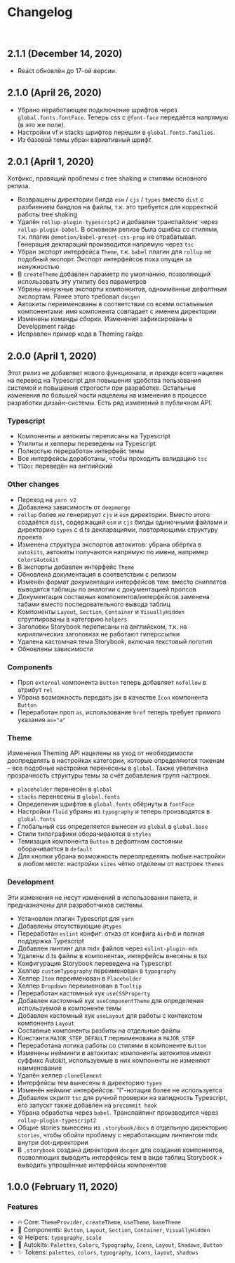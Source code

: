 
<Meta title="Intro / Changelog" />

# Changelog

<br />

## 2.1.1 (December 14, 2020)

-   React обновлён до 17-ой версии.

## 2.1.0 (April 26, 2020)

-   Убрано неработающее подключение шрифтов через `global.fonts.fontFace`. Теперь css с `@font-face` передаётся напрямую (в это же поле).
-   Настройки vf и stacks шрифтов перешли в `global.fonts.families`.
-   Из базовой темы убран вариативный шрифт.

## 2.0.1 (April 1, 2020)

Хотфикс, правящий проблемы с tree shaking и стилями основного релиза.

-   Возвращены директории билда `esm` / `cjs` / `types` вместо `dist` с разбиением бандлов на файлы, т.к. это требуется для корректной работы tree shaking
-   Удалён `rollup-plugin-typescript2` и добавлен транспайлинг через `rollup-plugin-babel`. В основном релизе была ошибка со стилями, т.к. плагин `@emotion/babel-preset-css-prop` не отрабатывал. Генерация деклараций производится напрямую через `tsc`
-   Убран экспорт интерфейса `Theme`, т.к. `babel` плагин для `rollup` не подобный экспорт. Экспорт интерфейсов пока опущен за ненужностью
-   В `createTheme` добавлен параметр по умолчанию, позволяющий использовать эту утилиту без параметров
-   Убраны ненужные экспорты компонентов, одноимённые дефолтным экспортам. Ранее этого требовал `docgen`
-   Автокиты переименованы в соответствии со всеми остальными компонентами: имя компонента совпадает с именем директории
-   Изменены команды сборки. Изменения зафиксированы в Development гайде
-   Исправлен пример кода в Theming гайде

## 2.0.0 (April 1, 2020)

Этот релиз не добавляет нового функционала, и прежде всего нацелен на перевод на Typescript для повышения удобства пользования системой и повышения строгости при разработке. Остальные изменения по большей части нацелены на изменения в процессе разработки дизайн-системы. Есть ряд изменений в публичном API.

### Typescript

-   Компоненты и автокиты переписаны на Typescript
-   Утилиты и хелперы переведены на Typescript
-   Полностью переработан интерфейс темы
-   Все интерфейсы доработаны, чтобы проходить валидацию `tsc`
-   `TSDoc` переведён на английский

### Other changes

-   Переход на `yarn v2`
-   Добавлена зависимость от `deepmerge`
-   `rollup` более не генерирует `cjs` и `esm` директории. Вместо этого создаётся `dist`, содержащий `esm` и `cjs` билды одиночными файлами и директорию `types` с d.ts декларациями, повторяющими структуру проекта
-   Изменена структура экспортов автокитов: убрана обёртка в `autokits`, автокиты получаются напрямую по имени, например `ColorsAutokit`
-   В экспорты добавлен интерфейс `Theme`
-   Обновлена документация в соответствии с релизом
-   Изменён формат документации интерфейсов тем: вместо сниппетов выводятся таблицы по аналогии с документацией пропсов
-   Документация составных компонентов/интерфейсов заменена табами вместо последовательного вывода таблиц
-   Компоненты `Layout`, `Section`, `Container` и `VisuallyHidden` сгруппированы в категорию `helpers`
-   Заголовки Storybook переписаны на английском, т.к. на кириллических заголовках не работают гиперссылки
-   Удалена кастомная тема Storybook, включая текстовый логотип
-   Обновлены зависимости

### Components

-   Проп `external` компонента `Button` теперь добавляет `nofollow` в атрибут `rel`
-   Убрана возможность передать jsx в качестве `Icon` компонента `Button`
-   Переработан проп `as`, использование `href` теперь требует прямого указания `as="a"`

### Theme

Изменения Theming API нацелены на уход от необходимости доопределять в настройках категории, которые определяются токенам – все подобные настройки перенесены в `global`. Также увеличена прозрачность структуры темы за счёт добавления групп настроек.

-   `placeholder` перенесён в `global`
-   `stacks` перенесены в `global.fonts`
-   Определения шрифтов в `global.fonts` обёрнуты в `fontFace`
-   Настройки `fluid` убраны из `typography` и теперь производятся в `global.fonts`
-   Глобальный css определяется вынесен из `global` в `global.base`
-   Стили типографики оборачиваются в `styles`
-   Темизация компонента `Button` в дефолтном состоянии оборачивается в `default`
-   Для кнопки убрана возможность переопределять любые настройки в любом месте: настройки `sizes` чётко отделены от настроек `themes`

### Development

Эти изменения не несут изменений в использовании пакета, и предназначены для разработчиков системы.

-   Установлен плагин Typescript для `yarn`
-   Добавлены отсутствующие `@types`
-   Переработан `eslint` конфиг: отказ от конфига `AirBnB` и полная поддержка Typescript
-   Добавлен линтинг для mdx файлов через `eslint-plugin-mdx`
-   Удалены d.ts файлы в компонентах, интерфейсы внесены в tsx
-   Конфигурация Storybook переведена на Typescript
-   Хелпер `customTypography` переименован в `typography`
-   Хелпер `Item` переименован в `Placeholder`
-   Хелпер `Dropdown` переименован в `Tooltip`
-   Переработан кастомный хук `useCSSProperty`
-   Добавлен кастомный хук `useComponentTheme` для определения используемой в компоненте темы
-   Добавлен кастомный хук `useLayout` для работы с контекстом компонента `Layout`
-   Составные компоненты разбиты на отдельные файлы
-   Константа `MAJOR_STEP_DEFAULT` переименована в `MAJOR_STEP`
-   Переработана логика работы со стилями в компоненте `Button`
-   Изменены нейминги в автокитах: компоненты автокитов имеют суффикс Autokit, используемые в них компоненты не изменяют наименование
-   Удалён хелпер `cloneElement`
-   Интерфейсы тем вынесены в директорию `types`
-   Изменён нейминг интерфейсов: "I"-нотация более не используется
-   Добавлен скрипт `tsc` для ручной проверки на валидность Typescript, его запускт также добавлен на `precommit hook`
-   Убрана обработка через `babel`. Транспайлинг производится через `rollup-plugin-typescript2`
-   Общие stories вынесены из `.storybook/docs` в отдельную директорию `stories`, чтобы обойти проблему с неработающим линтингом mdx внутри dot-директории
-   В `.storybook` создана директория `docgen` для создания компонентов, позволяющих выводить интерфейсы тем в виде таблиц Storybook + выводить упрощённые интерфейсы компонентов

## 1.0.0 (February 11, 2020)

### Features

-   🔥 Core: `ThemeProvider`, `createTheme`, `useTheme`, `baseTheme`
-   🧱 Components: `Button`, `Layout`, `Section`, `Container`, `VisuallyHidden`
-   ⚙️ Helpers: `typography`, `scale`
-   🤖 Autokits: `Palettes`, `Colors`, `Typography`, `Icons`, `Layout`, `Shadows`, `Button`
-   ✨ Tokens: `palettes`, `colors`, `typography`, `icons`, `layout`, `shadows`
